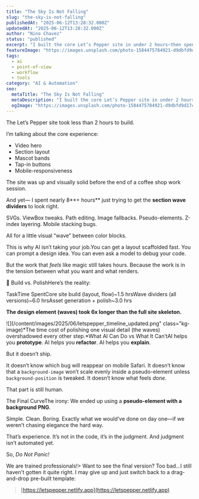 ```yaml
---
title: "The Sky Is Not Falling"
slug: "the-sky-is-not-falling"
publishedAt: "2025-06-12T13:28:32.000Z"
updatedAt: "2025-06-12T13:28:32.000Z"
author: "Nino Chavez"
status: "published"
excerpt: "I built the core Let’s Pepper site in under 2 hours—then spent over 8 trying to get one visual detail (the section dividers) to look right. AI can prototype, but it doesn’t ship. This post breaks down why the real work happens after the first draft, and why experience still matters more than ever."
featureImage: "https://images.unsplash.com/photo-1584475784921-d9dbfd9d17ca?crop=entropy&cs=tinysrgb&fit=max&fm=jpg&ixid=M3wxMTc3M3wwfDF8c2VhcmNofDV8fHBhbmljfGVufDB8fHx8MTc0OTY3NjY4M3ww&ixlib=rb-4.1.0&q=80&w=2000"
tags:
  - ai
  - point-of-view
  - workflow
  - tools
category: "AI & Automation"
seo:
  metaTitle: "The Sky Is Not Falling"
  metaDescription: "I built the core Let’s Pepper site in under 2 hours—then spent over 8 trying to get one visual detail (the section dividers) to look right. AI can prototype, but it doesn’t ship. This post breaks down why the real work happens after the first draft, and why experience still matters more than ever."
  ogImage: "https://images.unsplash.com/photo-1584475784921-d9dbfd9d17ca?crop=entropy&cs=tinysrgb&fit=max&fm=jpg&ixid=M3wxMTc3M3wwfDF8c2VhcmNofDV8fHBhbmljfGVufDB8fHx8MTc0OTY3NjY4M3ww&ixlib=rb-4.1.0&q=80&w=2000"
---
```


The Let’s Pepper site took less than 2 hours to build.

I’m talking about the core experience:

- Video hero
- Section layout
- Mascot bands
- Tap-in buttons
- Mobile-responsiveness

The site was up and visually solid before the end of a coffee shop work session.

And yet—
I spent nearly 8**+ hours** just trying to get the **section wave dividers** to look right.

SVGs.
ViewBox tweaks.
Path editing.
Image fallbacks.
Pseudo-elements.
Z-index layering.
Mobile stacking bugs.

All for a little visual “wave” between color blocks.

This is why AI isn’t taking your job.You can get a layout scaffolded fast.
You can prompt a design idea.
You can even ask a model to debug your code.

But the work that *feels* like magic still takes hours.
Because the work is in the tension between what you want and what renders.

🧱 Build vs. PolishHere’s the reality:

TaskTime SpentCore site build (layout, flow)~1.5 hrsWave dividers (all versions)~6.0 hrsAsset generation + polish~3.0 hrs

**The design element (waves) took 6x longer than the full site skeleton.**

![](/content/images/2025/06/letspepper_timeline_updated.png" class="kg-image)*The time cost of polishing one visual detail (the waves) overshadowed every other step.*What AI Can Do vs What It Can’tAI helps you **prototype**.
AI helps you **refactor**.
AI helps you **explain**.

But it doesn’t ship.

It doesn’t know which bug will reappear on mobile Safari.
It doesn’t know that a `background-image` won’t scale evenly inside a pseudo-element unless `background-position` is tweaked.
It doesn’t know what feels *done*.

That part is still human.

The Final CurveThe irony:
We ended up using a **pseudo-element with a background PNG**.

Simple. Clean. Boring.
Exactly what we would’ve done on day one—if we weren’t chasing elegance the hard way.

That’s experience.
It’s not in the code, it’s in the judgment.
And judgment isn’t automated yet.

So, *Do Not Panic!*

We are trained professionals!> Want to see the final version? Too bad...I still haven't gotten it quite right. I may give up and just switch back to a drag-and-drop pre-built template:
> [https://letspepper.netlify.app](https://letspepper.netlify.app)
